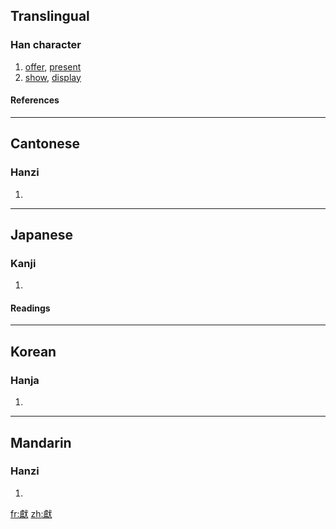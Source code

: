 {{see|献}}

==Translingual==
===Han character===
{{Han char|rn=94|rad=犬|as=16|sn=19|four=2323<sub>4</sub>|canj=卜月戈大 (YBIK)}}
# [[offer]], [[present]]
# [[show]], [[display]]
====References====
{{Han ref|kx=0721.090|dkj=20783|dj=1133.060|hdz=21376.090|uh=737B|ud=29563|bh=C46D|bd=50285}}

----
==Cantonese==
===Hanzi===
{{yue-hanzi|jyut=|y=hin3}}
# {{defn|Cantonese}}

----
==Japanese==
===Kanji===
{{ja-kanji|grade=|rs=犬16}}
# {{defn|Japanese}} 
====Readings====
{{ja-readings|on=[[けん]] (ken), [[こん]] (kon)|kun=[[たてまつる]] (tatematsuru)}}

----
==Korean==
===Hanja===
{{ko-hanja|hangeul=[[헌]], [[사]]|eumhun=|rv=heon, sa|mr=hŏn, sa|y=hen, sa}}
# {{defn|Korean}}

----
==Mandarin==
===Hanzi===
{{cmn-hanzi|sim=献|pin=[[suō]] ([[suo1]]), [[xī]] ([[xi1]]), [[xiàn]] ([[xian4]])|wg=so<sup>1</sup>, hsi<sup>1</sup>, hsien<sup>4</sup>}}
# {{defn|Mandarin}}

[[fr:獻]]
[[zh:獻]]